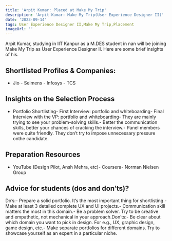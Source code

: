 ```yaml
---
title: 'Arpit Kumar: Placed at Make My Trip'
description: 'Arpit Kumar: Make My Trip(User Experience Designer II)'
date: '2023-09-14'
tags: User Experience Designer II,Make My Trip,Placement
imageUrl: ''
---
```


Arpit Kumar, studying in IIT Kanpur as a M.DES student in nan will be joining Make My Trip as User Experience Designer II. Here are some brief insights of his.

## Shortlisted Profiles & Companies:
- Jio - Seimens - Infosys - TCS

## Insights on the Selection Process
- Portfolio Shortlisting- First Interview: portfolio and whiteboarding- Final Interview with the VP: portfolio and whiteboarding- They are mainly trying to see your problem-solving skills.- Better the communication skills, better your chances of cracking the interview.- Panel members were quite friendly. They don’t try to impose unnecessary pressure onthe candidate.

##  Preparation Resources
- YouTube (Design Pilot, Ansh Mehra, etc)- Coursera- Norman Nielsen Group

## Advice for students (dos and don’ts)? 
Do’s:- Prepare a solid portfolio. It’s the most important thing for shortlisting.- Make at least 3 detailed complete UX and UI projects.- Communication skill matters the most in this domain.- Be a problem solver. Try to be creative and empathetic, not mechanical in your approach.Don’ts:- Be clear about which domain you want to pick in design. For e.g., UX, graphic design, game design, etc.- Make separate portfolios for different domains. Try to showcase yourself as an expert in a particular niche.

